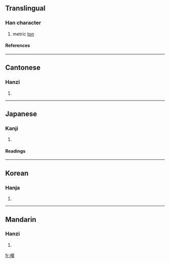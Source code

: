 {{see|吨}}

==Translingual==
===Han character===
{{Han char|rn=30|rad=口|as=13|sn=16|four=6108<sub>6</sub>|canj=口心山金 (RPUC)}}
# metric [[ton]]
====References====
{{Han ref|kx=0211.121|dkj=04429|hdz=10689.100|uh=5678|ud=22136|bh=BEB7|bd=48823}}
----
==Cantonese==
===Hanzi===
{{yue-hanzi|jyut=|y=deun1}}
# {{defn|Cantonese}}
----
==Japanese==
===Kanji===
{{ja-kanji|grade=|rs=口13}}
# {{defn|Japanese}} 
====Readings====
{{ja-readings|on=[[とん]] (ton)|kun=[[とん]] (ton)}}
----
==Korean==
===Hanja===
{{ko-hanja|hangeul=[[톤]]|rv=ton|mr=t'on}}
# {{defn|Korean}}
----
==Mandarin==
===Hanzi===
{{cmn-hanzi|sim=吨|pin=[[dūn]] ([[dun1]]), [[hǎn]] ([[han3]]), [[lán]] ([[lan2]])|wg=tun<sup>1</sup>, han<sup>3</sup>, lan<sup>2</sup>}}
# {{defn|Mandarin}}

[[fr:噸]]